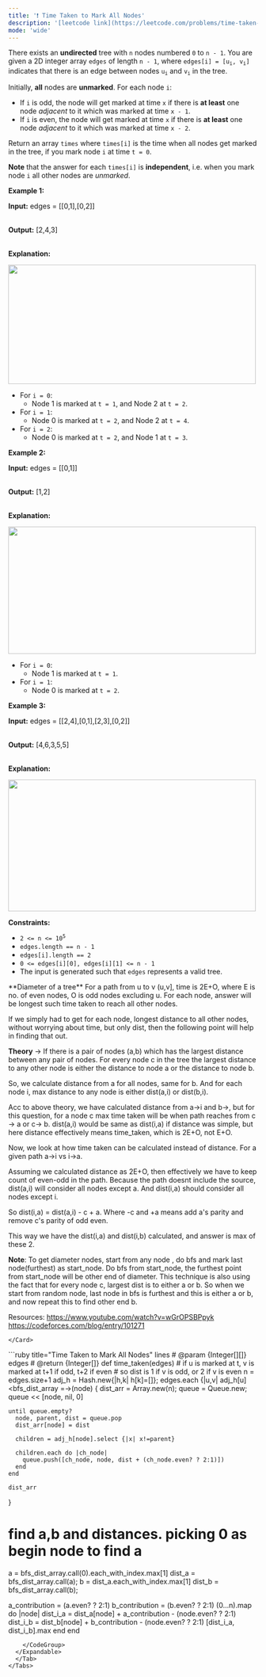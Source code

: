 ```yaml
---
title: '❗️ Time Taken to Mark All Nodes'
description: '[leetcode link](https://leetcode.com/problems/time-taken-to-mark-all-nodes/description/)'
mode: 'wide'
---
```

<Tabs>
  <Tab title="Question" icon="circle-question" iconType="regular">
    <Card>
      <p>There exists an <strong>undirected</strong> tree with <code>n</code> nodes numbered <code>0</code> to <code>n - 1</code>. You are given a 2D integer array <code>edges</code> of length <code>n - 1</code>, where <code>edges[i] = [u<sub>i</sub>, v<sub>i</sub>]</code> indicates that there is an edge between nodes <code>u<sub>i</sub></code> and <code>v<sub>i</sub></code> in the tree.</p>  <p>Initially, <strong>all</strong> nodes are <strong>unmarked</strong>. For each node <code>i</code>:</p>  <ul>  <li>If <code>i</code> is odd, the node will get marked at time <code>x</code> if there is <strong>at least</strong> one node <em>adjacent</em> to it which was marked at time <code>x - 1</code>.</li>  <li>If <code>i</code> is even, the node will get marked at time <code>x</code> if there is <strong>at least</strong> one node <em>adjacent</em> to it which was marked at time <code>x - 2</code>.</li> </ul>  <p>Return an array <code>times</code> where <code>times[i]</code> is the time when all nodes get marked in the tree, if you mark node <code>i</code> at time <code>t = 0</code>.</p>  <p><strong>Note</strong> that the answer for each <code>times[i]</code> is <strong>independent</strong>, i.e. when you mark node <code>i</code> all other nodes are <em>unmarked</em>.</p>   <p><strong class="example">Example 1:</strong></p>  <div class="example-block"> <p><strong>Input:</strong> <span class="example-io">edges = [[0,1],[0,2]]</span></p>  <p><br/> <strong>Output:</strong> [2,4,3]</p>  <p><br/> <strong>Explanation:</strong></p>  <p><img alt="" src="https://assets.leetcode.com/uploads/2024/06/01/screenshot-2024-06-02-122236.png" style="width: 500px; height: 241px;" /></p>  <ul>  <li>For <code>i = 0</code>:   <ul>   <li>Node 1 is marked at <code>t = 1</code>, and Node 2 at <code>t = 2</code>.</li>  </ul>  </li>  <li>For <code>i = 1</code>:  <ul>   <li>Node 0 is marked at <code>t = 2</code>, and Node 2 at <code>t = 4</code>.</li>  </ul>  </li>  <li>For <code>i = 2</code>:  <ul>   <li>Node 0 is marked at <code>t = 2</code>, and Node 1 at <code>t = 3</code>.</li>  </ul>  </li> </ul> </div>  <p><strong class="example">Example 2:</strong></p>  <div class="example-block"> <p><strong>Input:</strong> <span class="example-io">edges = [[0,1]]</span></p>  <p><br/> <strong>Output:</strong> [1,2]</p>  <p><br/> <strong>Explanation:</strong></p>  <p><img alt="" src="https://assets.leetcode.com/uploads/2024/06/01/screenshot-2024-06-02-122249.png" style="width: 500px; height: 257px;" /></p>  <ul>  <li>For <code>i = 0</code>:   <ul>   <li>Node 1 is marked at <code>t = 1</code>.</li>  </ul>  </li>  <li>For <code>i = 1</code>:  <ul>   <li>Node 0 is marked at <code>t = 2</code>.</li>  </ul>  </li> </ul> </div>  <p><strong class="example">Example 3:</strong></p>  <div class="example-block"> <p><strong>Input:</strong> <span class="example-io">edges = </span>[[2,4],[0,1],[2,3],[0,2]]</p>  <p><br/> <strong>Output:</strong> [4,6,3,5,5]</p>  <p><br/> <strong>Explanation:</strong></p>  <p><img alt="" src="https://assets.leetcode.com/uploads/2024/06/03/screenshot-2024-06-03-210550.png" style="height: 266px; width: 500px;" /></p> </div>   <p><strong>Constraints:</strong></p>  <ul>  <li><code>2 &lt;= n &lt;= 10<sup>5</sup></code></li>  <li><code>edges.length == n - 1</code></li>  <li><code>edges[i].length == 2</code></li>  <li><code>0 &lt;= edges[i][0], edges[i][1] &lt;= n - 1</code></li>  <li>The input is generated such that <code>edges</code> represents a valid tree.</li> </ul> 
    </Card>
  </Tab>
  <Tab title="Solution" icon="lightbulb" iconType="regular" >
    <Card>
      **Diameter of a tree**
For a path from u to v (u,v], time is 2E+O, where E is no. of even nodes, O is odd nodes excluding u.
For each node, answer will be longest such time taken to reach all other nodes.

If we simply had to get for each node, longest distance to all other nodes, without worrying about time, but only dist, then the following point will help in finding that out.

**Theory** -&gt; If there is a pair of nodes (a,b) which has the largest distance between any pair of nodes. For every node c in the tree the largest distance to any other node is either the distance to node a or the distance to node b.

So, we calculate distance from a for all nodes, same for b. And for each node i, max distance to any node is either dist(a,i) or dist(b,i).

Acc to above theory, we have calculated distance from a-&gt;i and b-&gt;, but for this question, for a node c max time taken will be when path reaches from c -&gt; a or c-&gt; b.  dist(a,i) would be same as dist(i,a) if distance was simple, but here distance effectively means time_taken, which is 2E+O, not E+O.

Now, we look at how time taken can be calculated instead of distance. For a given path a-&gt;i vs i-&gt;a.

Assuming we calculated distance as 2E+O, then effectively we have to keep count of even-odd in the path. Because the path doesnt include the source, dist(a,i) will consider all nodes except a. And dist(i,a) should consider all nodes except i.

So dist(i,a) = dist(a,i) - c + a. Where -c and +a means add a's parity and remove c's parity of odd even.

This way we have the dist(i,a) and dist(i,b) calculated, and answer is max of these 2.

**Note**: To get diameter nodes, start from any node , do bfs and mark last node(furthest) as start_node. Do bfs from start_node, the furthest point from start_node will be other end of diameter. This technique is also using the fact that for every node c, largest dist is to either a or b. So when we start from random node, last node in bfs is furthest and this is either a or b, and now repeat this to find other end b.

Resources: https://www.youtube.com/watch?v=wGrOPSBPpyk
https://codeforces.com/blog/entry/101271 
	
    </Card>
  <Expandable title="code">
    <CodeGroup dropdown>
```ruby title="Time Taken to Mark All Nodes" lines
# @param {Integer[][]} edges
# @return {Integer[]}
def time_taken(edges)
  # if u is marked at t, v is marked at t+1 if odd, t+2 if even
  # so dist is 1 if v is odd, or 2 if v is even
  n = edges.size+1
  adj_h = Hash.new{|h,k| h[k]=[]}; edges.each {|u,v| adj_h[u]<<v;adj_h[v]<<u;}

  bfs_dist_array =->(node) {
    dist_arr = Array.new(n);
    queue = Queue.new;
    queue << [node, nil, 0]

    until queue.empty?
      node, parent, dist = queue.pop
      dist_arr[node] = dist

      children = adj_h[node].select {|x| x!=parent}

      children.each do |ch_node|
        queue.push([ch_node, node, dist + (ch_node.even? ? 2:1)])
      end
    end

    dist_arr
  }
  # find a,b and distances. picking 0 as begin node to find a
  a = bfs_dist_array.call(0).each_with_index.max[1]
  dist_a = bfs_dist_array.call(a);
  b = dist_a.each_with_index.max[1]
  dist_b = bfs_dist_array.call(b);

  a_contribution = (a.even? ? 2:1)
  b_contribution = (b.even? ? 2:1)
  (0...n).map do |node|
    dist_i_a = dist_a[node] + a_contribution - (node.even? ? 2:1)
    dist_i_b = dist_b[node] + b_contribution - (node.even? ? 2:1)
    [dist_i_a, dist_i_b].max
  end
end
```
    </CodeGroup>
  </Expandable>
  </Tab>
</Tabs>